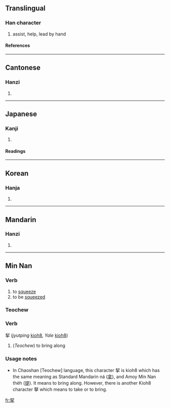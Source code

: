 ==Translingual==
===Han character===
{{Han char|rn=64|rad=手|as=06|sn=10|four=5750<sub>2</sub>|canj=手竹手 (QHQ)}}
# assist, help, lead by hand
====References====
{{Han ref|kx=0429.220|dkj=12035|dj=0779.010|hdz=31863.010|uh=6308|ud=25352|bh=AEB2|bd=44722}}

----

==Cantonese==
===Hanzi===
{{yue-hanzi|jyut=|y=kit3}}
# {{defn|Cantonese}}

----

==Japanese==
===Kanji===
{{ja-kanji|grade=|rs=手06}}
# {{defn|Japanese}} 
====Readings====
{{ja-readings|on=[[けつ]] (ketsu), [[けい]] (kei)|kun=[[ひつさげる]] (hitsusageru)}}

----

==Korean==
===Hanja===
{{ko-hanja|hangeul=[[설]], [[계]]|eumhun=|rv=seol, gye|mr=sŏl, kye|y=sel, kyey}}
# {{defn|Korean}}

----

==Mandarin==
===Hanzi===
{{cmn-hanzi|pin=[[qiè]] (qie4)|wg=ch'ieh<sup>4</sup>}}
# {{defn|Mandarin}}


----

==Min Nan==
===Verb===
{{nan-verb|ts|poj=kho̍eh|pojt=khoeh8|rs=手06}}

# to [[squeeze]]
# to be [[squeezed]]

===Teochew===
===Verb===
挈 (''jyutping'' [[kioh8]], ''Yale'' [[kioh8]])

# (''Teochew'') to bring along

===Usage notes===
*In Chaoshan [Teochew] language, this character 挈 is kioh8 which has the same meaning as Standard Mandarin ná ([[拿]]), and Amoy Min Nan the̍h ([[提]]). It means to bring along. However, there is another Kioh8 character 拏 which means to take or to bring. 

{{rfv|[http://hpcgi2.nifty.com/Gat_Tin/fangzi.cgi?kanji=%D9%CD this on-line dictionary] lists the following Romanizations for Chaozhou: kiag4, kei3, koi3, kieg4}}

[[fr:挈]]